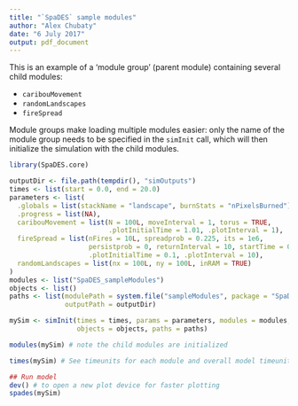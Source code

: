 ```yaml
---
title: "`SpaDES` sample modules"
author: "Alex Chubaty"
date: "6 July 2017"
output: pdf_document
---
```


This is an example of a 'module group' (parent module) containing several child modules:

- `caribouMovement`
- `randomLandscapes`
- `fireSpread`

Module groups make loading multiple modules easier: only the name of the module group needs to be specified in the `simInit` call, which will then initialize the simulation with the child modules.

```r
library(SpaDES.core)

outputDir <- file.path(tempdir(), "simOutputs")
times <- list(start = 0.0, end = 20.0)
parameters <- list(
  .globals = list(stackName = "landscape", burnStats = "nPixelsBurned"),
  .progress = list(NA),
  caribouMovement = list(N = 100L, moveInterval = 1, torus = TRUE,
                         .plotInitialTime = 1.01, .plotInterval = 1),
  fireSpread = list(nFires = 10L, spreadprob = 0.225, its = 1e6,
                    persistprob = 0, returnInterval = 10, startTime = 0,
                    .plotInitialTime = 0.1, .plotInterval = 10),
  randomLandscapes = list(nx = 100L, ny = 100L, inRAM = TRUE)
)
modules <- list("SpaDES_sampleModules")
objects <- list()
paths <- list(modulePath = system.file("sampleModules", package = "SpaDES.core"),
              outputPath = outputDir)

mySim <- simInit(times = times, params = parameters, modules = modules,
                 objects = objects, paths = paths)

modules(mySim) # note the child modules are initialized

times(mySim) # See timeunits for each module and overall model timeunit

## Run model
dev() # to open a new plot device for faster plotting
spades(mySim)
```
